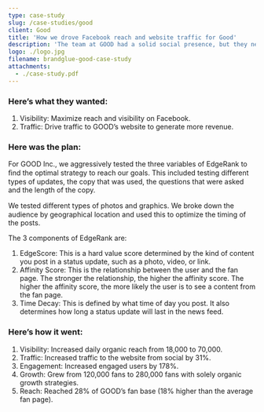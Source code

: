 ```yaml
---
type: case-study
slug: /case-studies/good
client: Good
title: 'How we drove Facebook reach and website traffic for Good'
description: 'The team at GOOD had a solid social presence, but they needed to reach more of their audience and drive traffic to their website to generate more revenue from social media. They looked to the BrandGlue team for help.'
logo: ./logo.jpg
filename: brandglue-good-case-study
attachments:
  - ./case-study.pdf
---
```


### Here’s what they wanted:

1. Visibility: Maximize reach and visibility on Facebook.
2. Traffic: Drive traffic to GOOD’s website to generate more revenue.

### Here was the plan:

For GOOD Inc., we aggressively tested the three variables of EdgeRank to ﬁnd the optimal strategy to reach our goals. This included testing diﬀerent types of updates, the copy that was used, the questions that were asked and the length of the copy.

We tested diﬀerent types of photos and graphics. We broke down the audience by geographical location and used this to optimize the timing of the posts.

The 3 components of EdgeRank are:

1. EdgeScore: This is a hard value score determined by the kind of content you post in a status update, such as a photo, video, or link.
2. Affinity Score: This is the relationship between the user and the fan page. The stronger the relationship, the higher the affinity score. The higher the affinity score, the more likely the user is to see a content from the fan page.
3. Time Decay: This is defined by what time of day you post. It also determines how long a status update will last in the news feed.

### Here’s how it went:

1. Visibility: Increased daily organic reach from 18,000 to 70,000.
2. Traffic: Increased traffic to the website from social by 31%.
3. Engagement: Increased engaged users by 178%.
4. Growth: Grew from 120,000 fans to 280,000 fans with solely organic growth strategies.
5. Reach: Reached 28% of GOOD’s fan base (18% higher than the average fan page).
